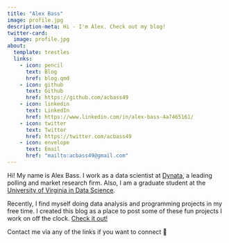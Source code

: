 ```yaml
---
title: "Alex Bass"
image: profile.jpg
description-meta: Hi - I'm Alex. Check out my blog!
twitter-card: 
  image: profile.jpg
about:
  template: trestles
  links:
    - icon: pencil
      text: Blog
      href: blog.qmd
    - icon: github
      text: Github
      href: https://github.com/acbass49
    - icon: linkedin
      text: LinkedIn
      href: https://www.linkedin.com/in/alex-bass-4a7465161/
    - icon: twitter
      text: Twitter
      href: https://twitter.com/acbass49
    - icon: envelope
      text: Email
      href: "mailto:acbass49@gmail.com"
---
```


Hi! My name is Alex Bass. I work as a data scientist at [Dynata](https://www.dynata.com/), a leading polling and market research firm. Also, I am a graduate student at the [University of Virginia in Data Science](https://datascience.virginia.edu/).

Recently, I find myself doing data analysis and programming projects in my free time. I created this blog as a place to post some of these fun projects I work on off the clock. [Check it out!](blog.qmd)

Contact me via any of the links if you want to connect 🙂
